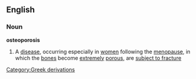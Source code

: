 ==English==
===Noun===
{{wikipedia}}
'''osteoporosis'''
#A [[disease]], occurring especially in [[women]] following the [[menopause]], in which the [[bone]]s become [[extremely]] [[porous]], are [[subject to fracture]] 
[[Category:Greek derivations]]